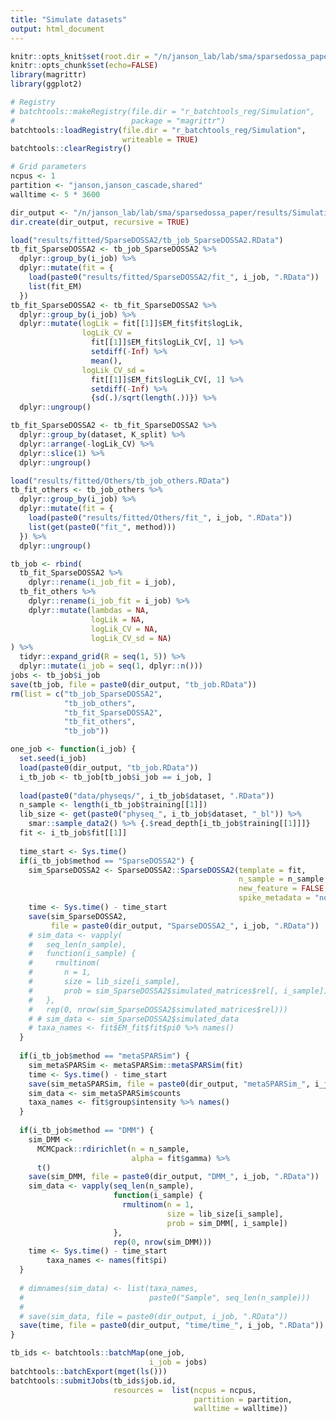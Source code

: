 ```yaml
---
title: "Simulate datasets"
output: html_document
---
```


```r
knitr::opts_knit$set(root.dir = "/n/janson_lab/lab/sma/sparsedossa_paper/")
knitr::opts_chunk$set(echo=FALSE)
library(magrittr)
library(ggplot2)
```

```r
# Registry
# batchtools::makeRegistry(file.dir = "r_batchtools_reg/Simulation",
#                          package = "magrittr")
batchtools::loadRegistry(file.dir = "r_batchtools_reg/Simulation", 
                         writeable = TRUE)
batchtools::clearRegistry()

# Grid parameters
ncpus <- 1
partition <- "janson,janson_cascade,shared"
walltime <- 5 * 3600

dir_output <- "/n/janson_lab/lab/sma/sparsedossa_paper/results/Simulation/"
dir.create(dir_output, recursive = TRUE)
```

```r
load("results/fitted/SparseDOSSA2/tb_job_SparseDOSSA2.RData")
tb_fit_SparseDOSSA2 <- tb_job_SparseDOSSA2 %>% 
  dplyr::group_by(i_job) %>% 
  dplyr::mutate(fit = {
    load(paste0("results/fitted/SparseDOSSA2/fit_", i_job, ".RData"))
    list(fit_EM)
  })
tb_fit_SparseDOSSA2 <- tb_fit_SparseDOSSA2 %>%
  dplyr::group_by(i_job) %>%
  dplyr::mutate(logLik = fit[[1]]$EM_fit$fit$logLik,
                logLik_CV =
                  fit[[1]]$EM_fit$logLik_CV[, 1] %>%
                  setdiff(-Inf) %>% 
                  mean(),
                logLik_CV_sd =
                  fit[[1]]$EM_fit$logLik_CV[, 1] %>%
                  setdiff(-Inf) %>% 
                  {sd(.)/sqrt(length(.))}) %>%
  dplyr::ungroup()

tb_fit_SparseDOSSA2 <- tb_fit_SparseDOSSA2 %>%
  dplyr::group_by(dataset, K_split) %>%
  dplyr::arrange(-logLik_CV) %>%
  dplyr::slice(1) %>% 
  dplyr::ungroup()

load("results/fitted/Others/tb_job_others.RData")
tb_fit_others <- tb_job_others %>% 
  dplyr::group_by(i_job) %>% 
  dplyr::mutate(fit = {
    load(paste0("results/fitted/Others/fit_", i_job, ".RData"))
    list(get(paste0("fit_", method)))
  }) %>% 
  dplyr::ungroup()

tb_job <- rbind(
  tb_fit_SparseDOSSA2 %>% 
    dplyr::rename(i_job_fit = i_job),
  tb_fit_others %>% 
    dplyr::rename(i_job_fit = i_job) %>% 
    dplyr::mutate(lambdas = NA,
                  logLik = NA,
                  logLik_CV = NA,
                  logLik_CV_sd = NA)
) %>% 
  tidyr::expand_grid(R = seq(1, 5)) %>% 
  dplyr::mutate(i_job = seq(1, dplyr::n()))
jobs <- tb_job$i_job
save(tb_job, file = paste0(dir_output, "tb_job.RData"))
rm(list = c("tb_job_SparseDOSSA2",
            "tb_job_others",
            "tb_fit_SparseDOSSA2",
            "tb_fit_others",
            "tb_job"))
```

```r
one_job <- function(i_job) {
  set.seed(i_job)
  load(paste0(dir_output, "tb_job.RData"))
  i_tb_job <- tb_job[tb_job$i_job == i_job, ]
  
  load(paste0("data/physeqs/", i_tb_job$dataset, ".RData"))
  n_sample <- length(i_tb_job$training[[1]])
  lib_size <- get(paste0("physeq_", i_tb_job$dataset, "_bl")) %>% 
    smar::sample_data2() %>% {.$read_depth[i_tb_job$training[[1]]]}
  fit <- i_tb_job$fit[[1]]
  
  time_start <- Sys.time()  
  if(i_tb_job$method == "SparseDOSSA2") {
    sim_SparseDOSSA2 <- SparseDOSSA2::SparseDOSSA2(template = fit,
                                                   n_sample = n_sample,
                                                   new_feature = FALSE, 
                                                   spike_metadata = "none")
    time <- Sys.time() - time_start
    save(sim_SparseDOSSA2, 
         file = paste0(dir_output, "SparseDOSSA2_", i_job, ".RData"))
    # sim_data <- vapply(
    #   seq_len(n_sample),
    #   function(i_sample) {
    #     rmultinom(
    #       n = 1,
    #       size = lib_size[i_sample],
    #       prob = sim_SparseDOSSA2$simulated_matrices$rel[, i_sample])
    #   },
    #   rep(0, nrow(sim_SparseDOSSA2$simulated_matrices$rel)))
    # # sim_data <- sim_SparseDOSSA2$simulated_data
    # taxa_names <- fit$EM_fit$fit$pi0 %>% names()
  }
    
  if(i_tb_job$method == "metaSPARSim") {
    sim_metaSPARSim <- metaSPARSim::metaSPARSim(fit)
    time <- Sys.time() - time_start
    save(sim_metaSPARSim, file = paste0(dir_output, "metaSPARSim_", i_job, ".RData"))
    sim_data <- sim_metaSPARSim$counts
    taxa_names <- fit$group$intensity %>% names()
  }
  
  if(i_tb_job$method == "DMM") {
    sim_DMM <- 
      MCMCpack::rdirichlet(n = n_sample,
                           alpha = fit$gamma) %>% 
      t()
    save(sim_DMM, file = paste0(dir_output, "DMM_", i_job, ".RData"))
    sim_data <- vapply(seq_len(n_sample),
                       function(i_sample) {
                         rmultinom(n = 1,
                                   size = lib_size[i_sample],
                                   prob = sim_DMM[, i_sample])
                       },
                       rep(0, nrow(sim_DMM)))
    time <- Sys.time() - time_start
        taxa_names <- names(fit$pi)
  }
  
  # dimnames(sim_data) <- list(taxa_names,
  #                            paste0("Sample", seq_len(n_sample)))
  # 
  # save(sim_data, file = paste0(dir_output, i_job, ".RData"))
  save(time, file = paste0(dir_output, "time/time_", i_job, ".RData"))
}
```

```r
tb_ids <- batchtools::batchMap(one_job,
                               i_job = jobs)
batchtools::batchExport(mget(ls()))
batchtools::submitJobs(tb_ids$job.id,
                       resources =  list(ncpus = ncpus, 
                                         partition = partition, 
                                         walltime = walltime))
```